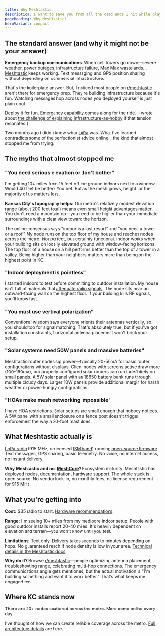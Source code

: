 ```yaml
---
title: Why Meshtastic
description: I want to save you from all the dead ends I hit while playing with this technology.
pageHeading: Why Meshtastic?
heroVariant: compact
---
```


## The standard answer (and why it might not be your answer)

**Emergency backup communications.** When cell towers go down—severe weather, power outages, infrastructure failure, Mad Max wastelands... [Meshtastic](https://meshtastic.org/) keeps working. Text messaging and GPS position sharing without depending on commercial infrastructure.

That's the boilerplate answer. But, I noticed most people on [r/meshtastic](https://reddit.com/r/meshtastic) aren't there for emergency prep. They're building infrastructure because it's fun. Watching messages hop across nodes you deployed yourself is just plain cool.

Deploy it for fun. Emergency capability comes along for the ride. (I wrote about [the challenge of explaining infrastructure-as-hobby](https://www.jeremyfuksa.com/im-building-a-network-i-cant-explain/) if that tension resonates.)

Two months ago I didn't know what [LoRa](https://en.wikipedia.org/wiki/LoRa) was. What I've learned contradicts some of the perfectionist advice online... the kind that almost stopped me from trying.

## The myths that almost stopped me

### "You need serious elevation or don't bother"

I'm getting 10+ miles from 15 feet off the ground indoors next to a window. Would 40 feet be better? You bet. But as the mesh grows, height for the majority of us matters less.

**Kansas City's topography helps:** Our metro's relatively modest elevation range (about 200 feet total) means even small height advantages matter. You don't need a mountaintop—you need to be higher than your immediate surroundings with a clear view toward the horizon.

The online consensus says "indoor is a last resort" and "you need a tower or a roof." My node runs on the top floor of my house and reaches nodes across the metro. Not perfect, but certainly functional. Indoor works when your building sits on locally elevated ground with window-facing horizons. The top floor of a house on a hill performs better than the top of a tower in a valley. Being higher than your neighbors matters more than being on the highest point in KC.

### "Indoor deployment is pointless"

I started indoors to test before committing to outdoor installation. My house isn't full of materials that [attenuate radio signals](https://en.wikipedia.org/wiki/Attenuation#Radio). The node sits near an outward-facing wall on the highest floor. If your building kills RF signals, you'll know fast.

### "You must use vertical polarization"

Conventional wisdom says everyone orients their antennas vertically, so you should too for signal matching. That's absolutely true, but if you've got installation constraints, horizontal antenna placement won't brick your setup.

### "Solar systems need 50W panels and massive batteries"

Meshtastic router nodes sip power—typically 20-50mA for basic router configurations without displays. Client nodes with screens active draw more (100-150mA), but properly configured solar routers can run indefinitely on small panels. A 5W solar panel with an 18650 battery bank runs through multiple cloudy days. Larger 10W panels provide additional margin for harsh weather or power-hungry configurations.

### "HOAs make mesh networking impossible"

I have HOA restrictions. Solar setups are small enough that nobody notices. A 5W panel with a small enclosure on a fence post doesn't trigger enforcement the way a 30-foot mast does.

## What Meshtastic actually is

[LoRa radio](https://en.wikipedia.org/wiki/LoRa) (915 MHz, unlicensed [ISM band](https://en.wikipedia.org/wiki/ISM_radio_band)) running [open-source firmware](https://github.com/meshtastic/firmware). Text messages, GPS sharing, basic telemetry. No voice, no internet access, no instant delivery.

**Why Meshtastic and not [MeshCore](https://meshcore.net/)?** Ecosystem maturity. Meshtastic has deployed nodes, [documentation](https://meshtastic.org/docs/introduction), hardware support. The whole stack is open source. No vendor lock-in, no monthly fees, no license requirement for 915 MHz.

## What you're getting into

**Cost:** $35 radio to start. [Hardware recommendations](/get-started/join).

**Range:** I'm seeing 10+ miles from my mediocre indoor setup. People with good outdoor installs report 20–40 miles. It's heavily dependent on elevation and terrain—you won't know until you test.

**Limitations:** Text only. Delivery takes seconds to minutes depending on hops. No guaranteed reach if node density is low in your area. [Technical details in the Meshtastic docs](https://meshtastic.org/docs/overview/mesh-algo).

**Why do it?** Browse [r/meshtastic](https://reddit.com/r/meshtastic)—people optimizing antenna placement, troubleshooting range, celebrating multi-hop connections. The emergency communications angle gets mentioned, but the actual motivation is "I'm building something and want it to work better." That's what keeps me engaged too.

## Where KC stands now

There are 40+ nodes scattered across the metro. More come online every day.

I've thought of how we can create reliable coverage across the metro. [Full architecture details](/network/architecture) are here.